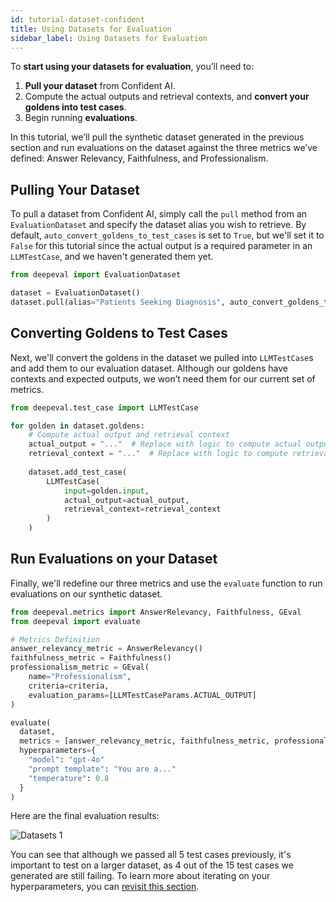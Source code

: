 ```yaml
---
id: tutorial-dataset-confident
title: Using Datasets for Evaluation
sidebar_label: Using Datasets for Evaluation
---
```


To **start using your datasets for evaluation**, you’ll need to:

1. **Pull your dataset** from Confident AI.
2. Compute the actual outputs and retrieval contexts, and **convert your goldens into test cases**.
3. Begin running **evaluations**.

In this tutorial, we’ll pull the synthetic dataset generated in the previous section and run evaluations on the dataset against the three metrics we’ve defined: Answer Relevancy, Faithfulness, and Professionalism.

## Pulling Your Dataset

To pull a dataset from Confident AI, simply call the `pull` method from an `EvaluationDataset` and specify the dataset alias you wish to retrieve. By default, `auto_convert_goldens_to_test_cases` is set to `True`, but we'll set it to `False` for this tutorial since the actual output is a required parameter in an `LLMTestCase`, and we haven't generated them yet.

```python
from deepeval import EvaluationDataset

dataset = EvaluationDataset()
dataset.pull(alias="Patients Seeking Diagnosis", auto_convert_goldens_to_test_cases=False)
```

## Converting Goldens to Test Cases

Next, we'll convert the goldens in the dataset we pulled into `LLMTestCase`s and add them to our evaluation dataset. Although our goldens have contexts and expected outputs, we won’t need them for our current set of metrics.

```python
from deepeval.test_case import LLMTestCase

for golden in dataset.goldens:
    # Compute actual output and retrieval context
    actual_output = "..."  # Replace with logic to compute actual output
    retrieval_context = "..."  # Replace with logic to compute retrieval context
    
    dataset.add_test_case(
        LLMTestCase(
            input=golden.input,
            actual_output=actual_output,
            retrieval_context=retrieval_context
        )
    )
  ```

## Run Evaluations on your Dataset

Finally, we'll redefine our three metrics and use the `evaluate` function to run evaluations on our synthetic dataset.

```python
from deepeval.metrics import AnswerRelevancy, Faithfulness, GEval
from deepeval import evaluate

# Metrics Definition
answer_relevancy_metric = AnswerRelevancy()
faithfulness_metric = Faithfulness()
professionalism_metric = GEval(
    name="Professionalism",
    criteria=criteria,
    evaluation_params=[LLMTestCaseParams.ACTUAL_OUTPUT]
)

evaluate(
  dataset, 
  metrics = [answer_relevancy_metric, faithfulness_metric, professionalism_metric],
  hyperparameters={
    "model": "gpt-4o"
    "prompt template": "You are a..."
    "temperature": 0.8
  }
)
```

Here are the final evaluation results:

<div
  style={{
    display: "flex",
    alignItems: "center",
    justifyContent: "center",
  }}
>
  <img
    src="https://confident-bucket.s3.amazonaws.com/tutorial_datasets_07.png"
    alt="Datasets 1"
    style={{
      height: "auto",
      maxHeight: "800px",
      marginBottom: "20px"
    }}
  />
</div>

You can see that although we passed all 5 test cases previously, it's important to test on a larger dataset, as 4 out of the 15 test cases we generated are still failing. To learn more about iterating on your hyperparameters, you can [revisit this section](tutorial-evaluations-hyperparameters).
